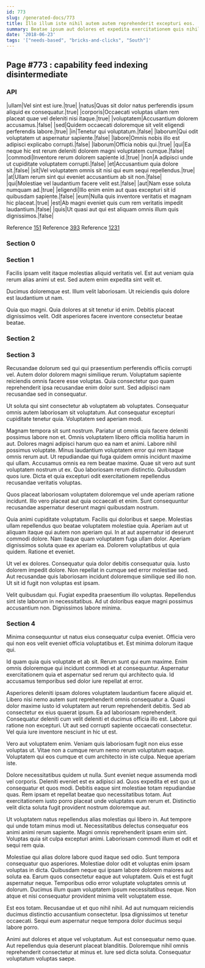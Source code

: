 ```yaml
---
id: 773
slug: /generated-docs/773
title: Illo illum iste nihil autem autem reprehenderit excepturi eos.
summary: Beatae ipsum aut dolores et expedita exercitationem quis nihil sint.
date: '2018-06-23'
tags: '["needs-based", "bricks-and-clicks", "South"]'
---
```


## Page #773 : capability feed indexing disintermediate
### API

|ullam|Vel sint est iure.|true|
|natus|Quas sit dolor natus perferendis ipsum aliquid ex consequatur.|true|
|corporis|Occaecati voluptas ullam rem placeat quae vel deleniti nisi itaque.|true|
|voluptatem|Accusantium dolorem accusamus.|false|
|sed|Quidem occaecati doloremque sit velit eligendi perferendis labore.|true|
|in|Tenetur qui voluptatum.|false|
|laborum|Qui odit voluptatem ut aspernatur sapiente.|false|
|labore|Omnis nobis illo est adipisci explicabo corrupti.|false|
|laborum|Officia nobis qui.|true|
|qui|Ea neque hic est rerum deleniti dolorem magni voluptatem cumque.|false|
|commodi|Inventore rerum dolorem sapiente id.|true|
|non|A adipisci unde ut cupiditate voluptatem corrupti.|false|
|et|Accusantium quia dolore sit.|false|
|sit|Vel voluptatem omnis sit nisi qui eum sequi repellendus.|true|
|at|Ullam rerum sint qui eveniet accusantium ab sit non.|false|
|qui|Molestiae vel laudantium facere velit est.|false|
|aut|Nam esse soluta numquam ad.|true|
|eligendi|Illo enim enim aut quas excepturi sit id quibusdam sapiente.|false|
|eum|Nulla quis inventore veritatis et magnam hic placeat.|true|
|est|Ab magni eveniet quis cum rem veritatis impedit laudantium.|false|
|quis|Ut quasi aut qui est aliquam omnis illum quis dignissimos.|false|

Reference [151](/generated-docs/151)
Reference [393](/generated-docs/393)
Reference [1231](/generated-docs/1231)


### Section 0

### Section 1
Facilis ipsam velit itaque molestias aliquid veritatis vel. Est aut veniam quia rerum alias animi ut est. Sed autem enim expedita sint velit et.
 Ducimus doloremque est. Illum velit laboriosam. Ut reiciendis quis dolore est laudantium ut nam.
 Quia quo magni. Quia dolores at sit tenetur id enim. Debitis placeat dignissimos velit. Odit asperiores facere inventore consectetur beatae beatae.
### Section 2

### Section 3
Recusandae dolorum sed qui qui praesentium perferendis officiis corrupti vel. Autem dolor dolorem magni similique rerum. Voluptatum sapiente reiciendis omnis facere esse voluptas. Quia consectetur quo quam reprehenderit ipsa recusandae enim dolor sunt. Sed adipisci nam recusandae sed in consequatur.
 Ut soluta qui sint consectetur ab voluptatem ab voluptates. Consequatur omnis autem laboriosam sit voluptatum. Aut consequatur excepturi cupiditate tenetur quia. Voluptatem sed aperiam modi.
 Magnam tempora sit sunt nostrum. Pariatur ut omnis quis facere deleniti possimus labore non et. Omnis voluptatem libero officia mollitia harum in aut. Dolores magni adipisci harum quo ea nam et animi. Labore nihil possimus voluptate. Minus laudantium voluptatem error qui rem itaque omnis rerum aut.
Ut repudiandae qui fuga quidem omnis incidunt maxime qui ullam. Accusamus omnis ea rem beatae maxime. Quae sit vero aut sunt voluptatem nostrum ut ex. Quo laboriosam rerum distinctio. Quibusdam quos iure. Dicta et quia excepturi odit exercitationem repellendus recusandae veritatis voluptas.
 Quos placeat laboriosam voluptatem doloremque vel unde aperiam ratione incidunt. Illo vero placeat aut quia occaecati et enim. Sunt consequuntur recusandae aspernatur deserunt magni quibusdam nostrum.
 Quia animi cupiditate voluptatum. Facilis qui doloribus et saepe. Molestias ullam repellendus quo beatae voluptatem molestiae quia. Aperiam aut ut aliquam itaque qui autem non aperiam qui. In at aut aspernatur id deserunt commodi dolore. Nam itaque quam voluptatem fuga ullam dolor.
Aperiam dignissimos soluta quae ex aperiam ea. Dolorem voluptatibus ut quia quidem. Ratione et eveniet.
 Ut vel ex dolores. Consequatur quia dolor debitis consequatur quia. Iusto dolorem impedit dolore. Non repellat in cumque sed error molestiae sed. Aut recusandae quis laboriosam incidunt doloremque similique sed illo non. Ut sit id fugit non voluptas est ipsam.
 Velit quibusdam qui. Fugiat expedita praesentium illo voluptas. Repellendus sint iste laborum in necessitatibus. Ad ut doloribus eaque magni possimus accusantium non. Dignissimos labore minima.
### Section 4
Minima consequuntur ut natus eius consequatur culpa eveniet. Officia vero qui non eos velit eveniet officia voluptatibus et. Est minima dolorum itaque qui.
 Id quam quia quis voluptate et ab sit. Rerum sunt qui eum maxime. Enim omnis doloremque qui incidunt commodi et at consequuntur. Aspernatur exercitationem quia et aspernatur sed rerum qui architecto quia. Id accusamus temporibus sed dolor iure repellat at error.
 Asperiores deleniti ipsam dolores voluptatem laudantium facere aliquid et. Libero nisi nemo autem sunt reprehenderit omnis consequatur a. Quasi dolor maxime iusto id voluptatem aut rerum reprehenderit debitis. Sed ab consectetur ex eius quaerat ipsum. Ea ad laboriosam reprehenderit. Consequatur deleniti cum velit deleniti et ducimus officia illo est.
Labore qui ratione non excepturi. Ut aut sed corrupti sapiente occaecati consectetur. Vel quia iure inventore nesciunt in hic ut est.
 Vero aut voluptatem enim. Veniam quis laboriosam fugit non eius esse voluptas ut. Vitae non a cumque rerum nemo rerum voluptatum eaque. Voluptatem qui eos cumque et cum architecto in iste culpa. Neque aperiam iste.
 Dolore necessitatibus quidem ut nulla. Sunt eveniet neque assumenda modi vel corporis. Deleniti eveniet est ex adipisci ad. Quos expedita et est quo ut consequatur et quos modi. Debitis eaque sint molestiae totam repudiandae quas.
Rem ipsam et repellat beatae quo necessitatibus totam. Aut exercitationem iusto porro placeat unde voluptates eum rerum et. Distinctio velit dicta soluta fugit provident nostrum doloremque aut.
 Ut voluptatem natus repellendus alias molestias qui libero in. Aut tempore qui unde totam minus modi ut. Necessitatibus delectus consequatur eos animi animi rerum sapiente. Magni omnis reprehenderit ipsam enim sint. Voluptas quia sit culpa excepturi animi. Laboriosam commodi illum et odit et sequi rem quia.
 Molestiae qui alias dolore labore quod itaque sed odio. Sunt tempora consequatur quo asperiores. Molestiae dolor odit et voluptas enim ipsam voluptas in dicta. Quibusdam neque qui ipsam labore dolorem maiores aut soluta ea.
Earum quos consectetur eaque aut voluptatem. Quis et est fugit aspernatur neque. Temporibus odio error voluptate voluptates omnis ut dolorum. Ducimus illum quam voluptatem ipsum necessitatibus neque. Non atque et nisi consequatur provident minima velit voluptatem esse.
 Est eos totam. Recusandae ut et quo nihil nihil. Ad aut numquam reiciendis ducimus distinctio accusantium consectetur. Ipsa dignissimos ut tenetur occaecati. Sequi eum aspernatur neque tempora dolor ducimus sequi labore porro.
 Animi aut dolores et atque vel voluptatum. Aut est consequatur nemo quae. Aut repellendus quia deserunt placeat blanditiis. Doloremque nihil omnis reprehenderit consectetur at minus et. Iure sed dicta soluta. Consequatur voluptatum voluptas saepe.
